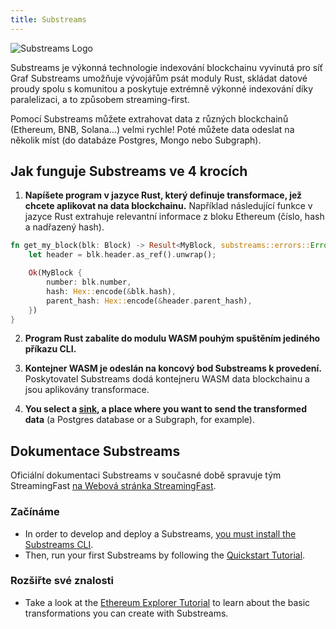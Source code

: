 ```yaml
---
title: Substreams
---
```


![Substreams Logo](/img/substreams-logo.png)

Substreams je výkonná technologie indexování blockchainu vyvinutá pro síť Graf Substreams umožňuje vývojářům psát moduly Rust, skládat datové proudy spolu s komunitou a poskytuje extrémně výkonné indexování díky paralelizaci, a to způsobem streaming-first.

Pomocí Substreams můžete extrahovat data z různých blockchainů (Ethereum, BNB, Solana...) velmi rychle! Poté můžete data odeslat na několik míst (do databáze Postgres, Mongo nebo Subgraph).

## Jak funguje Substreams ve 4 krocích

1. **Napíšete program v jazyce Rust, který definuje transformace, jež chcete aplikovat na data blockchainu.** Například následující funkce v jazyce Rust extrahuje relevantní informace z bloku Ethereum (číslo, hash a nadřazený hash).

```rust
fn get_my_block(blk: Block) -> Result<MyBlock, substreams::errors::Error> {
    let header = blk.header.as_ref().unwrap();

    Ok(MyBlock {
        number: blk.number,
        hash: Hex::encode(&blk.hash),
        parent_hash: Hex::encode(&header.parent_hash),
    })
}
```

2. **Program Rust zabalíte do modulu WASM pouhým spuštěním jediného příkazu CLI.**

3. **Kontejner WASM je odeslán na koncový bod Substreams k provedení.** Poskytovatel Substreams dodá kontejneru WASM data blockchainu a jsou aplikovány transformace.

4. **You select a [sink](https://substreams.streamingfast.io/documentation/consume/other-sinks), a place where you want to send the transformed data** (a Postgres database or a Subgraph, for example).

## Dokumentace Substreams

Oficiální dokumentaci Substreams v současné době spravuje tým StreamingFast [na Webová stránka StreamingFast](https://substreams.streamingfast.io/).

### Začínáme

- In order to develop and deploy a Substreams, [you must install the Substreams CLI](https://substreams.streamingfast.io/documentation/consume/installing-the-cli).
- Then, run your first Substreams by following the [Quickstart Tutorial](https://substreams.streamingfast.io/documentation/develop/init-project).

### Rozšiřte své znalosti

- Take a look at the [Ethereum Explorer Tutorial](https://substreams.streamingfast.io/tutorials/evm) to learn about the basic transformations you can create with Substreams.
